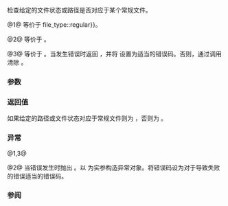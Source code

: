 {{cpp/experimental/fs/title|is_regular_file}}
{{cpp/experimental/fs/navbar}}
{{dcl begin}}
{{dcl header|experimental/filesystem}}
{{dcl|num=1|since=fs_ts|1=
bool is_regular_file( file_status s );
}}
{{dcl|num=2|since=fs_ts|1=
bool is_regular_file( const path&amp; p );
}}
{{dcl|num=3|since=fs_ts|1=
bool is_regular_file( const path&amp; p, error_code&amp; ec );
}}
{{dcl end}}

检查给定的文件状态或路径是否对应于某个常规文件。

@1@ 等价于 {{c|s.type() {{==}} file_type::regular}}。

@2@ 等价于 {{c|is_regular_file(status(p))}}。

@3@ 等价于 {{c|is_regular_file(status(p, ec))}}。当发生错误时返回 {{c|false}}，并将 {{c|ec}} 设置为适当的错误码。否则，通过调用 {{c|ec.clear()}} 清除 {{c|ec}}。

{{todo|规范中说 (2) 在 status(p) 可能抛出 filesystem_error 时抛出 filesystem_error。这与其余 is_**_file 函数不同。这是否正确，以及若如此其原理为何？}}

===参数===
{{par begin}}
{{par|s|要检查的文件状态}}
{{par|p|要检查的路径}}
{{par|ec|要存储错误状态的错误码}}
{{par end}}

===返回值===
如果给定的路径或文件状态对应于常规文件则为 {{c|true}}，否则为 {{c|false}}。

===异常===
@1,3@ {{unreviewed noexcept}}

@2@ 当错误发生时抛出 {{c|filesystem_error}}。以 {{c|p}} 为实参构造异常对象。将错误码设为对于导致失败的错误适当的错误码。

===参阅===
{{todo}}